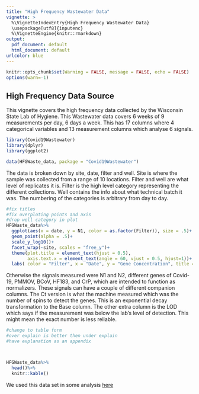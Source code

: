 ```yaml
---
title: "High Frequency Wastewater Data"
vignette: >
  %\VignetteIndexEntry{High Frequency Wastewater Data}
  \usepackage[utf8]{inputenc}
  %\VignetteEngine{knitr::rmarkdown}
output:
  pdf_document: default
  html_document: default
urlcolor: blue
---
```


```r
knitr::opts_chunk$set(Warning = FALSE, message = FALSE, echo = FALSE)
options(warn=-1)
```

## High Frequency Data Source

This vignette covers the high frequency data collected by the Wisconsin State Lab of Hygiene. This Wastewater data covers 6 weeks of 9 measurements per day, 6 days a week. This has 17 columns where 4 categorical variables and 13 measurement columns which analyse 6 signals.

```r
library(Covid19Wastewater)
library(dplyr)
library(ggplot2)

data(HFGWaste_data, package = "Covid19Wastewater")
```

The data is broken down by site, date, filter and well. Site is where the sample was collected from a range of 10 locations. Filter and well are what level of replicates it is. Filter is the high level category representing the different collections. Well contains the info about what technical batch it was. The numbering of the categories is arbitrary from day to day.

```r
#fix titles
#fix overploting points and axis
#drop well category in plot
HFGWaste_data%>%
  ggplot(aes(x = date, y = N1, color = as.factor(Filter)), size = .5)+
  geom_point(alpha = .5)+
  scale_y_log10()+
  facet_wrap(~site, scales = "free_y")+
  theme(plot.title = element_text(hjust = 0.5),
        axis.text.x = element_text(angle = 60, vjust = 0.5, hjust=1))+
  labs( color = "Filter", x = "Date", y = "Gene Concentration", title = "Log number of N1 and N2")
```

Otherwise the signals measured were N1 and N2, different genes of Covid-19, PMMOV, BCoV, HF183, and CrP, which are intended to function as normalizers. These signals can have a couple of different companion columns. The Ct version is what the machine measured which was the number of spins to detect the genes. This is an exponential decay transformation to the Base column. The other extra column is the LOD which says if the measurement was below the lab's level of detection. This might mean the exact number is less reliable.

```r
#change to table form
#over explain is better then under explain
#have explanation as an appendix



HFGWaste_data%>%
  head()%>%
  knitr::kable()
```


We used this data set in some analysis [here](https://github.com/UW-Madison-DSI/Covid19-Wastewater-Analysis/tree/main/results/CoVariants)